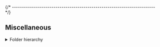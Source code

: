

{/* ------------------------------------------------------------------------ */}

## Miscellaneous


<details>
<summary>Folder hierarchy</summary>

After install, the package creates a folder hierarchy like the following
(only the first two depth levels are shown):

<Tabs groupId="operating-systems">
<TabItem value="windows" label="Windows" default>

<CodeBlock language="console"> {
`C:\> tree /f %USERPROFILE%\\AppData\\Roaming\\xPacks\\@xpack-dev-tools\\ninja-build\\${ customField('upstreamVersion') }-${ customField('xpackSubversion') }.${ customField('npmSubversion') }\\.content
Folder PATH listing
Volume serial number is B02D-925C
├── README.md
├── bin
TODO
`} </CodeBlock>

</TabItem>
<TabItem value="macos" label="macOS">

<CodeBlock language="console"> {
`$ tree -L 2 ~/Library/xPacks/\@xpack-dev-tools/ninja-build/${ customField('upstreamVersion') }-${ customField('xpackSubversion') }.${ customField('npmSubversion') }/.content/
/Users/ilg/Library/xPacks/\@xpack-dev-tools/ninja-build/${ customField('upstreamVersion') }-${ customField('xpackSubversion') }.${ customField('npmSubversion') }/.content/
├── README.md
├── bin
TODO
`} </CodeBlock>

</TabItem>
<TabItem value="linux" label="GNU/Linux">

<CodeBlock language="console"> {
`$ tree -L 2 ~/.local/xPacks/\@xpack-dev-tools/ninja-build/${ customField('upstreamVersion') }-${ customField('xpackSubversion') }.${ customField('npmSubversion') }/.content/
/home/ilg/.local/xPacks/\@xpack-dev-tools/ninja-build/${ customField('upstreamVersion') }-${ customField('xpackSubversion') }.${ customField('npmSubversion') }/.content/
├── README.md
├── bin
TODO
`} </CodeBlock>

</TabItem>
</Tabs>

</details>
